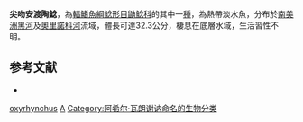 {{Speciesbox
| taxon = Anduzedoras oxyrhynchus
| binomial_authority = [[Achille_Valenciennes|Valenciennes]], 1821
| status = NE
| status_system = IUCN3.1
| synonyms = *''Doras oxyrhynchus'', <small>Valenciennes, 1821</small>
*''Doras ophthalmus'', <small>Kner, 1853</small>
*''Doras lipophthalmus'', <small>Kner, 1853</small>
*''Hassar lipophthalmus'' , <small>Kner, 1853</small>
}}

'''尖吻安渡陶鯰'''，為[[輻鰭魚綱|輻鰭魚綱]][[鯰形目|鯰形目]][[鼬鯰科|鼬鯰科]]的其中一[[種|種]]，為熱帶淡水魚，分布於[[南美洲|南美洲]][[黑河|黑河]]及[[奧里諾科河|奧里諾科河]]流域，體長可達32.3公分，棲息在底層水域，生活習性不明。

==参考文献==
*{{FishBase_species|genus=Anduzedoras|species=oxyrhynchus|year=2015|month=7}}

{{Taxonbar}}

[[Category:安渡陶鯰屬|oxyrhynchus]]
[[Category:1821年描述的魚類|A]]
[[Category:阿希尔·瓦朗谢讷命名的生物分类|Category:阿希尔·瓦朗谢讷命名的生物分类]]
